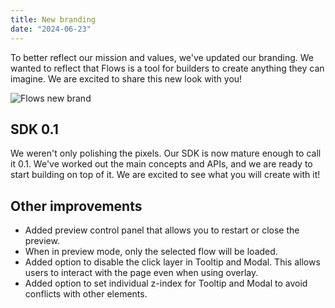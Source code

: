 ```yaml
---
title: New branding
date: "2024-06-23"
---
```


To better reflect our mission and values, we've updated our branding. We wanted to reflect that Flows is a tool for builders to create anything they can imagine. We are excited to share this new look with you!

<Image width={3600} height={1884} alt="Flows new brand" src="/images/changelog/new-brand.png" />

## SDK 0.1

We weren't only polishing the pixels. Our SDK is now mature enough to call it 0.1. We've worked out the main concepts and APIs, and we are ready to start building on top of it. We are excited to see what you will create with it!

## Other improvements

- Added preview control panel that allows you to restart or close the preview.
- When in preview mode, only the selected flow will be loaded.
- Added option to disable the click layer in Tooltip and Modal. This allows users to interact with the page even when using overlay.
- Added option to set individual z-index for Tooltip and Modal to avoid conflicts with other elements.
